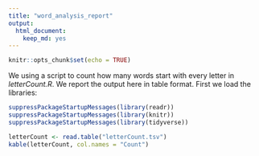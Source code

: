 ```yaml
---
title: "word_analysis_report"
output:
  html_document:
    keep_md: yes
---
```


```r
knitr::opts_chunk$set(echo = TRUE)
```

We using a script to count how many words start with every letter in *letterCount.R*. We report the output here in table format.
First we load the libraries:

```r
suppressPackageStartupMessages(library(readr))
suppressPackageStartupMessages(library(knitr))
suppressPackageStartupMessages(library(tidyverse))

```


```r
letterCount <- read.table("letterCount.tsv")
kable(letterCount, col.names = "Count")
```